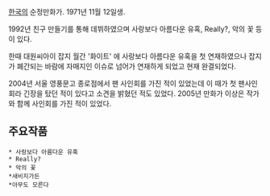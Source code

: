 [[한국]]의 순정만화가. 1971년 11월 12일생. 

1992년 친구 만들기를 통해 데뷔하였으며 사랑보다 아름다운 유혹, Really?, 악의 꽃 등이 있다. 

한때 대원씨아이 잡지 월간 '화이트' 에 사랑보다 아름다운 유혹을 첫 연재하였으나 잡지가 폐간되는 바람에 자매지인 이슈로 넘어가 연재하게 되었고 현재 완결되었다. 

2004년 서울 영풍문고 종로점에서 팬 사인회를 가진 적이 있었는데 이 때가 첫 팬사인회라 긴장을 탔던 적이 있다고 소견을 밝혔던 적도 있었다. 2005년 만화가 이상은 작가와 함께 사인회를 가진 적이 있었다.

== 주요작품 == 
 * 사랑보다 아름다운 유혹 
 * Really? 
 * 악의 꽃
 *새비지가든
 *아무도 모른다
